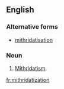 ==English==

===Alternative forms===
* [[mithridatisation]]

===Noun===
{{en-noun|-}}

# {{label|en|rare}} [[mithridatism|Mithridatism]].

[[fr:mithridatization]]